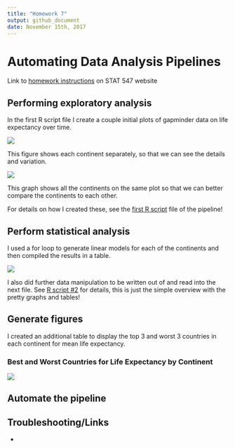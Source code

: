 ```yaml
---
title: "Homework 7"
output: github_document
date: November 15th, 2017
---
```


# Automating Data Analysis Pipelines

Link to [homework instructions](http://stat545.com/hw07_automation.html) on STAT 547 website

## Performing exploratory analysis

In the first R script file I create a couple initial plots of gapminder data on life expectancy over time.

![](life-exp-over-time-each-continent.png)

This figure shows each continent separately, so that we can see the details and variation.

![](life-exp-over-time-all-continents.png)

This graph shows all the continents on the same plot so that we can better compare the continents to each other.

For details on how I created these, see the [first R script](https://github.com/vanflad/STAT547-hw-fladmark-vanessa/blob/master/Homework%207/hw07-1.R) file of the pipeline!

## Perform statistical analysis

I used a for loop to generate linear models for each of the continents and then compiled the results in a table.

![](linear-model-outputs-table.png)

I also did further data manipulation to be written out of and read into the next file. See [R script #2](https://github.com/vanflad/STAT547-hw-fladmark-vanessa/blob/master/Homework%207/hw07-2.R) for details, this is just the simple overview with the pretty graphs and tables!

## Generate figures

I created an additional table to display the top 3 and worst 3 countries in each continent for mean life expectancy.

### Best and Worst Countries for Life Expectancy by Continent
![](best-worst-country-by-life-exp.png)

## Automate the pipeline



## Troubleshooting/Links

* 